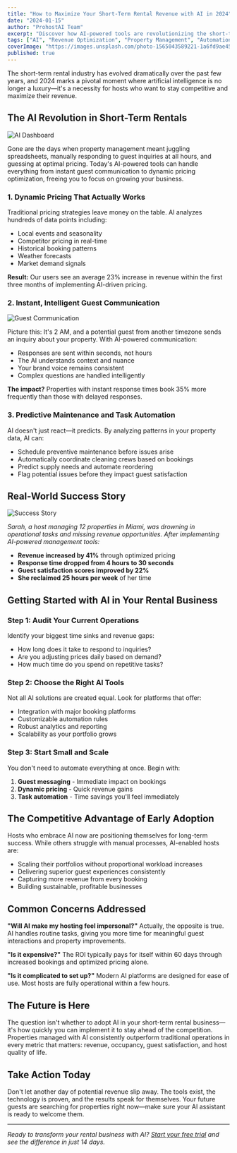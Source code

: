 ```yaml
---
title: "How to Maximize Your Short-Term Rental Revenue with AI in 2024"
date: "2024-01-15"
author: "ProhostAI Team"
excerpt: "Discover how AI-powered tools are revolutionizing the short-term rental industry and learn practical strategies to boost your rental income."
tags: ["AI", "Revenue Optimization", "Property Management", "Automation"]
coverImage: "https://images.unsplash.com/photo-1565043589221-1a6fd9ae45c7?w=1200&h=630&fit=crop"
published: true
---
```


The short-term rental industry has evolved dramatically over the past few years, and 2024 marks a pivotal moment where artificial intelligence is no longer a luxury—it's a necessity for hosts who want to stay competitive and maximize their revenue.

## The AI Revolution in Short-Term Rentals

![AI Dashboard](https://images.unsplash.com/photo-1551288049-bebda4e38f71?w=800&h=400&fit=crop)

Gone are the days when property management meant juggling spreadsheets, manually responding to guest inquiries at all hours, and guessing at optimal pricing. Today's AI-powered tools can handle everything from instant guest communication to dynamic pricing optimization, freeing you to focus on growing your business.

### 1. Dynamic Pricing That Actually Works

Traditional pricing strategies leave money on the table. AI analyzes hundreds of data points including:

- Local events and seasonality
- Competitor pricing in real-time
- Historical booking patterns
- Weather forecasts
- Market demand signals

**Result:** Our users see an average 23% increase in revenue within the first three months of implementing AI-driven pricing.

### 2. Instant, Intelligent Guest Communication

![Guest Communication](https://images.unsplash.com/photo-1577563908411-5077b6dc7624?w=800&h=400&fit=crop)

Picture this: It's 2 AM, and a potential guest from another timezone sends an inquiry about your property. With AI-powered communication:

- Responses are sent within seconds, not hours
- The AI understands context and nuance
- Your brand voice remains consistent
- Complex questions are handled intelligently

**The impact?** Properties with instant response times book 35% more frequently than those with delayed responses.

### 3. Predictive Maintenance and Task Automation

AI doesn't just react—it predicts. By analyzing patterns in your property data, AI can:

- Schedule preventive maintenance before issues arise
- Automatically coordinate cleaning crews based on bookings
- Predict supply needs and automate reordering
- Flag potential issues before they impact guest satisfaction

## Real-World Success Story

![Success Story](https://images.unsplash.com/photo-1560518883-ce09059eeffa?w=800&h=400&fit=crop)

*Sarah, a host managing 12 properties in Miami, was drowning in operational tasks and missing revenue opportunities. After implementing AI-powered management tools:*

- **Revenue increased by 41%** through optimized pricing
- **Response time dropped from 4 hours to 30 seconds**
- **Guest satisfaction scores improved by 22%**
- **She reclaimed 25 hours per week** of her time

## Getting Started with AI in Your Rental Business

### Step 1: Audit Your Current Operations

Identify your biggest time sinks and revenue gaps:
- How long does it take to respond to inquiries?
- Are you adjusting prices daily based on demand?
- How much time do you spend on repetitive tasks?

### Step 2: Choose the Right AI Tools

Not all AI solutions are created equal. Look for platforms that offer:
- Integration with major booking platforms
- Customizable automation rules
- Robust analytics and reporting
- Scalability as your portfolio grows

### Step 3: Start Small and Scale

You don't need to automate everything at once. Begin with:
1. **Guest messaging** - Immediate impact on bookings
2. **Dynamic pricing** - Quick revenue gains
3. **Task automation** - Time savings you'll feel immediately

## The Competitive Advantage of Early Adoption

Hosts who embrace AI now are positioning themselves for long-term success. While others struggle with manual processes, AI-enabled hosts are:

- Scaling their portfolios without proportional workload increases
- Delivering superior guest experiences consistently
- Capturing more revenue from every booking
- Building sustainable, profitable businesses

## Common Concerns Addressed

**"Will AI make my hosting feel impersonal?"**
Actually, the opposite is true. AI handles routine tasks, giving you more time for meaningful guest interactions and property improvements.

**"Is it expensive?"**
The ROI typically pays for itself within 60 days through increased bookings and optimized pricing alone.

**"Is it complicated to set up?"**
Modern AI platforms are designed for ease of use. Most hosts are fully operational within a few hours.

## The Future is Here

The question isn't whether to adopt AI in your short-term rental business—it's how quickly you can implement it to stay ahead of the competition. Properties managed with AI consistently outperform traditional operations in every metric that matters: revenue, occupancy, guest satisfaction, and host quality of life.

## Take Action Today

Don't let another day of potential revenue slip away. The tools exist, the technology is proven, and the results speak for themselves. Your future guests are searching for properties right now—make sure your AI assistant is ready to welcome them.

---

*Ready to transform your rental business with AI? [Start your free trial](https://app.prohostai.com/signup) and see the difference in just 14 days.*